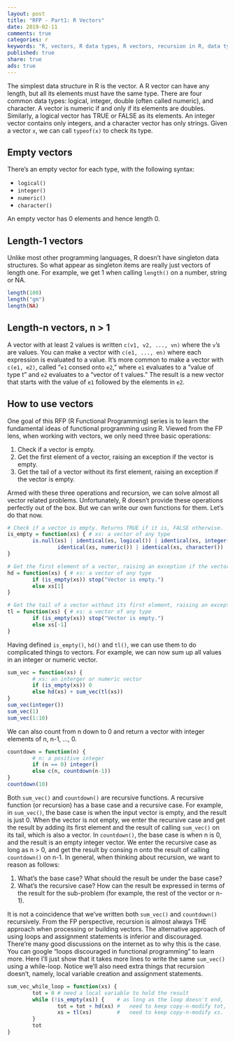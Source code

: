 ```yaml
---
layout: post
title: "RFP - Part1: R Vectors"
date: 2019-02-11
comments: true
categories: r
keywords: "R, vectors, R data types, R vectors, recursion in R, data types in R, RFP series, R functional programming, R is a functional programming language, FP, functional programming in R, head, tail, is empty in R, check a R vector is empty"
published: true
share: true
ads: true
---
```


The simplest data structure in R is the vector. A R vector can have any length, but all its elements must have the same type. There are four common data types: logical, integer, double (often called numeric), and character. A vector is numeric if and only if its elements are doubles. Similarly, a logical vector has TRUE or FALSE as its elements. An integer vector contains only integers, and a character vector has only strings. Given a vector `x`, we can call `typeof(x)` to check its type.

## Empty vectors 

There's an empty vector for each type, with the following syntax:

* `logical()`
* `integer()`
* `numeric()`
* `character()`

An empty vector has 0 elements and hence length 0.

## Length-1 vectors

Unlike most other programming languages, R doesn't have singleton data structures. So what appear as singleton items are really just vectors of length one. For example, we get 1 when calling `length()` on a number, string or NA.
```r
length(100)
length("gm")
length(NA)
```

## Length-n vectors, n > 1

A vector with at least 2 values is written `c(v1, v2, ..., vn)` where the `v`'s are values. You can make a vector with `c(e1, ..., en)` where each expression is evaluated to a value. It's more common to make a vector with `c(e1, e2)`, called "`e1` consed onto `e2`," where `e1` evaluates to a "value of type t" and `e2` evaluates to a "vector of t values." The result is a new vector that starts with the value of `e1` followed by the elements in `e2`.

## How to use vectors

One goal of this RFP (R Functional Programming) series is to learn the fundamental ideas of functional programming using R. Viewed from the FP lens, when working with vectors, we only need three basic operations:

1. Check if a vector is empty. 
2. Get the first element of a vector, raising an exception if the vector is empty.
3. Get the tail of a vector without its first element, raising an exception if the vector is empty.

Armed with these three operations and recursion, we can solve almost all vector related problems. Unfortunately, R doesn't provide these operations perfectly out of the box. But we can write our own functions for them. Let's do that now.

```r
# Check if a vector is empty. Returns TRUE if it is, FALSE otherwise.
is_empty = function(xs) { # xs: a vector of any type
        is.null(xs) | identical(xs, logical()) | identical(xs, integer()) |
                identical(xs, numeric()) | identical(xs, character())
}

# Get the first element of a vector, raising an exception if the vector is empty.
hd = function(xs) { # xs: a vector of any type
        if (is_empty(xs)) stop("Vector is empty.")
        else xs[1]
}

# Get the tail of a vector without its first element, raising an exception if the vector is empty.
tl = function(xs) { # xs: a vector of any type
        if (is_empty(xs)) stop("Vector is empty.")
        else xs[-1]
}
```

Having defined `is_empty()`, `hd()` and `tl()`, we can use them to do complicated things to vectors. For example, we can now sum up all values in an integer or numeric vector. 
```r
sum_vec = function(xs) {
        # xs: an interger or numeric vector
        if (is_empty(xs)) 0
        else hd(xs) + sum_vec(tl(xs))
}
sum_vec(integer())
sum_vec(1)
sum_vec(1:10)
```

We can also count from n down to 0 and return a vector with integer elements of n, n-1, ..., 0.
```r
countdown = function(n) {
        # n: a positive integer
        if (n == 0) integer()
        else c(n, countdown(n-1))
}
countdown(10)
```

Both `sum_vec()` and `countdown()` are recursive functions. A recursive function (or recursion) has a base case and a recursive case. For example, in `sum_vec()`, the base case is when the input vector is empty, and the result is just 0. When the vector is not empty, we enter the recursive case and get the result by adding its first element and the result of calling `sum_vec()` on its tail, which is also a vector. In `countdown()`, the base case is when n is 0, and the result is an empty integer vector. We enter the recursive case as long as n > 0, and get the result by consing n onto the result of calling `countdown()` on n-1. In general, when thinking about recursion, we want to reason as follows:

1. What's the base case? What should the result be under the base case?
2. What's the recursive case? How can the result be expressed in terms of the result for the sub-problem (for example, the rest of the vector or n-1). 

It is not a coincidence that we've written both `sum_vec()` and `countdown()` recursively. From the FP perspective, recursion is almost always THE approach when processing or building vectors. The alternative approach of using loops and assignment statements is inferior and discouraged. There're many good discussions on the internet as to why this is the case. You can google "loops discouraged in functional programming" to learn more. Here I'll just show that it takes more lines to write the same `sum_vec()` using a while-loop. Notice we'll also need extra things that recursion doesn't, namely, local variable creation and assignment statements.
```r
sum_vec_while_loop = function(xs) {
        tot = 0 # need a local variable to hold the result
        while (!is_empty(xs)) {    # as long as the loop doesn't end,
                tot = tot + hd(xs) #   need to keep copy-n-modify tot, and 
                xs = tl(xs)        #   need to keep copy-n-modify xs.
        }
        tot
}
```

